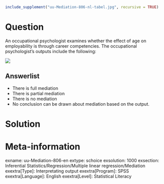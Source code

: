 ```r
include_supplement("uu-Mediation-806-nl-tabel.jpg", recursive = TRUE)
```


Question
========
An occupational psychologist examines whether the effect of age on employability is through career competencies. The occupational psychologist's outputs include the following:


![](uu-Mediation-806-nl-tabel.jpg)

Answerlist
----------
* There is full mediation
* There is partial mediation
* There is no mediation
* No conclusion can be drawn about mediation based on the output.


Solution
========

Meta-information
================
exname: uu-Mediation-806-en
extype: schoice
exsolution: 1000
exsection: Inferential Statistics/Regression/Multiple linear regression/Mediation
exextra[Type]: Interpretating output
exextra[Program]: SPSS
exextra[Language]: English
exextra[Level]: Statistical Literacy